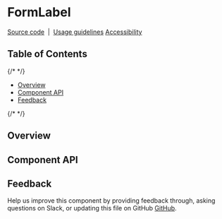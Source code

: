 
# FormLabel

[Source code](https://github.com/carbon-design-system/carbon/tree/main/packages/react/src/components/FormLabel)
&nbsp;|&nbsp;
[Usage guidelines](https://www.carbondesignsystem.com/components/form/usage)
[Accessibility](https://www.carbondesignsystem.com/components/form/accessibility)

## Table of Contents

{/* <!-- START doctoc generated TOC please keep comment here to allow auto update --> <!-- DON'T EDIT THIS SECTION, INSTEAD RE-RUN doctoc TO UPDATE --> */}

- [Overview](#overview)
- [Component API](#component-api)
- [Feedback](#feedback)

{/* <!-- END doctoc generated TOC please keep comment here to allow auto update --> */}

## Overview

<Canvas>
  <Story of={FormLabelStories.Default} />
</Canvas>

## Component API

<Props />

## Feedback

Help us improve this component by providing feedback through, asking questions
on Slack, or updating this file on GitHub
[GitHub](https://github.com/carbon-design-system/carbon/edit/main/packages/react/src/components/FormLabel/FormLabel.mdx).
